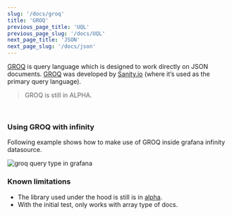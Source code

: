 ```yaml
---
slug: '/docs/groq'
title: 'GROQ'
previous_page_title: 'UQL'
previous_page_slug: '/docs/UQL'
next_page_title: 'JSON'
next_page_slug: '/docs/json'
---
```


[GROQ](https://groq.dev/) is query language which is designed to work directly on JSON documents. [GROQ](https://www.sanity.io/docs/groq) was developed by [Sanity.io](https://www.sanity.io/docs/groq) (where it’s used as the primary query language).

> GROQ is still in ALPHA.

<br />

### Using GROQ with infinity

Following example shows how to make use of GROQ inside grafana infinity datasource.

![groq query type in grafana](https://user-images.githubusercontent.com/153843/151544429-1c039a19-75c5-4dfc-bc52-e2f74f9c8a51.png#center)

### Known limitations

- The library used under the hood is still is in [alpha](https://github.com/sanity-io/groq-js).
- With the initial test, only works with array type of docs.
